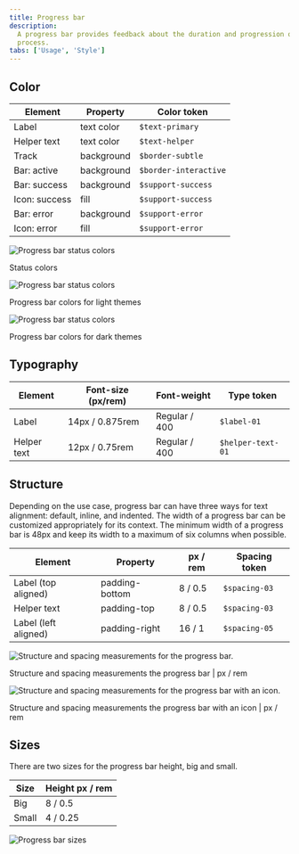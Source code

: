 ```yaml
---
title: Progress bar
description:
  A progress bar provides feedback about the duration and progression of a
  process.
tabs: ['Usage', 'Style']
---
```


## Color

| Element       | Property   | Color token           |
| ------------- | ---------- | --------------------- |
| Label         | text color | `$text-primary`       |
| Helper text   | text color | `$text-helper`        |
| Track         | background | `$border-subtle`      |
| Bar: active   | background | `$border-interactive` |
| Bar: success  | background | `$support-success`    |
| Icon: success | fill       | `$support-success`    |
| Bar: error    | background | `$support-error`      |
| Icon: error   | fill       | `$support-error`      |

<Row>
<Column colLg={8}>

![Progress bar status colors](images/progress-bar-style-1.png)

<Caption>Status colors</Caption>

</Column>
</Row>

<Row>
<Column colLg={12}>

![Progress bar status colors](images/progress-bar-style-2.png)

<Caption>Progress bar colors for light themes</Caption>

</Column>
</Row>

<Row>
<Column colLg={12}>

![Progress bar status colors](images/progress-bar-style-3.png)

<Caption>Progress bar colors for dark themes</Caption>

</Column>
</Row>

## Typography

| Element     | Font-size (px/rem) | Font-weight   | Type token        |
| ----------- | ------------------ | ------------- | ----------------- |
| Label       | 14px / 0.875rem    | Regular / 400 | `$label-01`       |
| Helper text | 12px / 0.75rem     | Regular / 400 | `$helper-text-01` |

## Structure

Depending on the use case, progress bar can have three ways for text alignment:
default, inline, and indented. The width of a progress bar can be customized
appropriately for its context. The minimum width of a progress bar is 48px and
keep its width to a maximum of six columns when possible.

| Element              | Property       | px / rem | Spacing token |
| -------------------- | -------------- | -------- | ------------- |
| Label (top aligned)  | padding-bottom | 8 / 0.5  | `$spacing-03` |
| Helper text          | padding-top    | 8 / 0.5  | `$spacing-03` |
| Label (left aligned) | padding-right  | 16 / 1   | `$spacing-05` |

<div className="image--fixed">

![Structure and spacing measurements for the progress bar.](images/progress-bar-style-4.png)

</div>

<Caption>
  Structure and spacing measurements the progress bar | px / rem
</Caption>

<div className="image--fixed">

![Structure and spacing measurements for the progress bar with an icon.](images/progress-bar-style-5.png)

</div>

<Caption>
  Structure and spacing measurements the progress bar with an icon | px / rem
</Caption>

## Sizes

There are two sizes for the progress bar height, big and small.

| Size  | Height px / rem |
| ----- | --------------- |
| Big   | 8 / 0.5         |
| Small | 4 / 0.25        |

<div className="image--fixed">

![Progress bar sizes](images/progress-bar-style-6.png)

</div>
